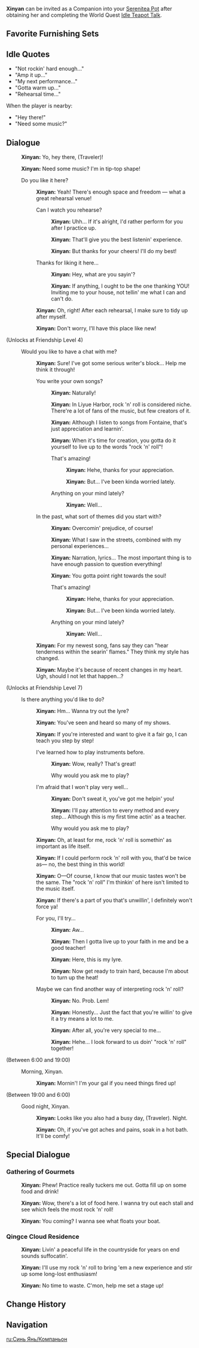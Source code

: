 {{CharacterTabs}}
{{Furnishing Infobox
|title          = Xinyan
|id             = 368131
|image          = Character Xinyan Thumb.png
|category       = Companion
|subcategory    = Companion
|rarity         = 4
|adeptal_energy = 300
|load           = 1200
|description    = Character In-Residence
}}
'''Xinyan''' can be invited as a Companion into your [[Serenitea Pot]] after obtaining her and completing the World Quest [[Idle Teapot Talk]].

==Favorite Furnishing Sets==
{{HousingCompanion|favorite}}
{{Companion Favor Table}}

==Idle Quotes==
* "Not rockin' hard enough..."
* "Amp it up..."
* "My next performance..."
* "Gotta warm up..."
* "Rehearsal time..."
When the player is nearby:
* "Hey there!"
* "Need some music?"

==Dialogue==
{{Dialogue start}}
:{{A|vo xinyan mimitomo hello 01.ogg}} '''Xinyan:''' Yo, hey there, (Traveler)!
:{{A|vo xinyan mimitomo hello 02.ogg}} '''Xinyan:''' Need some music? I'm in tip-top shape!
:{{DIcon}} Do you like it here?
::{{A|vo xinyan mimitomo friendship1 01.ogg}} '''Xinyan:''' Yeah! There's enough space and freedom &mdash; what a great rehearsal venue!
::{{DIcon}} Can I watch you rehearse?
:::{{A|vo xinyan mimitomo friendship1 02a 1.ogg}} '''Xinyan:''' Uhh... If it's alright, I'd rather perform for you after I practice up.
:::{{A|vo xinyan mimitomo friendship1 02a 2.ogg}} '''Xinyan:''' That'll give you the best listenin' experience.
:::{{A|vo xinyan mimitomo friendship1 02a 3.ogg}} '''Xinyan:''' But thanks for your cheers! I'll do my best!
::{{DIcon}} Thanks for liking it here...
:::{{A|vo xinyan mimitomo friendship1 02b 1.ogg}} '''Xinyan:''' Hey, what are you sayin'?
:::{{A|vo xinyan mimitomo friendship1 02b 2.ogg}} '''Xinyan:''' If anything, I ought to be the one thanking YOU! Inviting me to your house, not tellin' me what I can and can't do.
::{{A|vo xinyan mimitomo friendship1 03.ogg}} '''Xinyan:''' Oh, right! After each rehearsal, I make sure to tidy up after myself.
::{{A|vo xinyan mimitomo friendship1 04.ogg}} '''Xinyan:''' Don't worry, I'll have this place like new!
;(Unlocks at Friendship Level 4)
:{{DIcon}} Would you like to have a chat with me?
::{{A|vo xinyan mimitomo friendship2 01.ogg}} '''Xinyan:''' Sure! I've got some serious writer's block... Help me think it through!
::{{DIcon}} You write your own songs?
:::{{A|vo xinyan mimitomo friendship2 02a 1.ogg}} '''Xinyan:''' Naturally!
:::{{A|vo xinyan mimitomo friendship2 02a 2.ogg}} '''Xinyan:''' In Liyue Harbor, rock 'n' roll is considered niche. There're a lot of fans of the music, but few creators of it.
:::{{A|vo xinyan mimitomo friendship2 02a 3.ogg}} '''Xinyan:''' Although I listen to songs from Fontaine, that's just appreciation and learnin'.
:::{{A|vo xinyan mimitomo friendship2 02a 4.ogg}} '''Xinyan:''' When it's time for creation, you gotta do it yourself to live up to the words "rock 'n' roll"!
:::{{DIcon}} That's amazing!
::::{{A|vo xinyan mimitomo friendship2 03.ogg}} '''Xinyan:''' Hehe, thanks for your appreciation.
::::{{A|vo xinyan mimitomo friendship2 04.ogg}} '''Xinyan:''' But... I've been kinda worried lately.
:::{{DIcon}} Anything on your mind lately?
::::{{A|vo xinyan mimitomo friendship2 05.ogg}} '''Xinyan:''' Well...
::{{DIcon}} In the past, what sort of themes did you start with?
:::{{A|vo xinyan mimitomo friendship2 02b 1.ogg}} '''Xinyan:''' Overcomin' prejudice, of course!
:::{{A|vo xinyan mimitomo friendship2 02b 2.ogg}} '''Xinyan:''' What I saw in the streets, combined with my personal experiences...
:::{{A|vo xinyan mimitomo friendship2 02b 3.ogg}} '''Xinyan:''' Narration, lyrics... The most important thing is to have enough passion to question everything!
:::{{A|vo xinyan mimitomo friendship2 02b 4.ogg}} '''Xinyan:''' You gotta point right towards the soul!
:::{{DIcon}} That's amazing!
::::{{A|vo xinyan mimitomo friendship2 03.ogg}} '''Xinyan:''' Hehe, thanks for your appreciation.
::::{{A|vo xinyan mimitomo friendship2 04.ogg}} '''Xinyan:''' But... I've been kinda worried lately.
:::{{DIcon}} Anything on your mind lately?
::::{{A|vo xinyan mimitomo friendship2 05.ogg}} '''Xinyan:''' Well...
::{{A|vo xinyan mimitomo friendship2 06.ogg}} '''Xinyan:''' For my newest song, fans say they can "hear tenderness within the searin' flames." They think my style has changed.
::{{A|vo xinyan mimitomo friendship2 07.ogg}} '''Xinyan:''' Maybe it's because of recent changes in my heart. Ugh, should I not let that happen...?
;(Unlocks at Friendship Level 7)
:{{DIcon}} Is there anything you'd like to do?
::{{A|vo xinyan mimitomo friendship3 01.ogg}} '''Xinyan:''' Hm... Wanna try out the lyre?
::{{A|vo xinyan mimitomo friendship3 02.ogg}} '''Xinyan:''' You've seen and heard so many of my shows.
::{{A|vo xinyan mimitomo friendship3 03.ogg}} '''Xinyan:''' If you're interested and want to give it a fair go, I can teach you step by step!
::{{DIcon}} I've learned how to play instruments before.
:::{{A|vo xinyan mimitomo friendship3 04a.ogg}} '''Xinyan:''' Wow, really? That's great!
:::{{DIcon}} Why would you ask me to play?
::{{DIcon}} I'm afraid that I won't play very well...
:::{{A|vo xinyan mimitomo friendship3 04b 1.ogg}} '''Xinyan:''' Don't sweat it, you've got me helpin' you!
:::{{A|vo xinyan mimitomo friendship3 04b 2.ogg}} '''Xinyan:''' I'll pay attention to every method and every step... Although this is my  first time actin' as a teacher.
:::{{DIcon}} Why would you ask me to play?
::{{A|vo xinyan mimitomo friendship3 05.ogg}} '''Xinyan:''' Oh, at least for me, rock 'n' roll is somethin' as important as life itself.
::{{A|vo xinyan mimitomo friendship3 06.ogg}} '''Xinyan:''' If I could perform rock 'n' roll with you, that'd be twice as&mdash; no, the best thing in this world!
::{{A|vo xinyan mimitomo friendship3 07.ogg}} '''Xinyan:''' O&mdash;Of course, I know that our music tastes won't be the same. The "rock 'n' roll" I'm thinkin' of here isn't limited to the music itself.
::{{A|vo xinyan mimitomo friendship3 08.ogg}} '''Xinyan:''' If there's a part of you that's unwillin', I definitely won't force ya!
::{{DIcon}} For you, I'll try...
:::{{A|vo xinyan mimitomo friendship3 09a 1.ogg}} '''Xinyan:''' Aw...
:::{{A|vo xinyan mimitomo friendship3 09a 2.ogg}} '''Xinyan:''' Then I gotta live up to your faith in me and be a good teacher!
:::{{A|vo xinyan mimitomo friendship3 09a 3.ogg}} '''Xinyan:''' Here, this is my lyre.
:::{{A|vo xinyan mimitomo friendship3 09a 4.ogg}} '''Xinyan:''' Now get ready to train hard, because I'm about to turn up the heat!
::{{DIcon}} Maybe we can find another way of interpreting rock 'n' roll?
:::{{A|vo xinyan mimitomo friendship3 09b 1.ogg}} '''Xinyan:''' No. Prob. Lem!
:::{{A|Vo xinyan mimitomo friendship3 09b 2.ogg}} '''Xinyan:''' Honestly... Just the fact that you're willin' to give it a try means a lot to me.
:::{{A|vo xinyan mimitomo friendship3 09b 3.ogg}} '''Xinyan:''' After all, you're very special to me...
:::{{A|vo xinyan mimitomo friendship3 09b 4.ogg}} '''Xinyan:''' Hehe... I look forward to us doin' "rock 'n' roll" together!
;<nowiki>(Between 6:00 and 19:00)</nowiki>
:{{DIcon}} Morning, Xinyan.
::{{A|vo xinyan mimitomo morning 01.ogg}} '''Xinyan:''' Mornin'! I'm your gal if you need things fired up!
;<nowiki>(Between 19:00 and 6:00)</nowiki>
:{{DIcon}} Good night, Xinyan.
::{{A|vo xinyan mimitomo night 01.ogg}} '''Xinyan:''' Looks like you also had a busy day, (Traveler). Night.
::{{A|vo xinyan mimitomo night 02.ogg}} '''Xinyan:''' Oh, if you've got aches and pains, soak in a hot bath. It'll be comfy!
{{Dialogue end}}

==Special Dialogue==
{{HousingCompanion|special}}

===Gathering of Gourmets===
{{Dialogue start}}
:{{A|vo mimitomo ly xinyan restaurant 01.ogg}} '''Xinyan:''' Phew! Practice really tuckers me out. Gotta fill up on some food and drink!
:{{A|vo mimitomo ly xinyan restaurant 02.ogg}} '''Xinyan:''' Wow, there's a lot of food here. I wanna try out each stall and see which feels the most rock 'n' roll!
:{{A|vo mimitomo ly xinyan restaurant 03.ogg}} '''Xinyan:''' You coming? I wanna see what floats your boat.
{{Dialogue end}}

===Qingce Cloud Residence===
{{Dialogue start}}
:{{A|vo mimitomo ly xinyan village 01.ogg}} '''Xinyan:''' Livin' a peaceful life in the countryside for years on end sounds suffocatin'.
:{{A|vo mimitomo ly xinyan village 02.ogg}} '''Xinyan:''' I'll use my rock 'n' roll to bring 'em a new experience and stir up some long-lost enthusiasm!
:{{A|vo mimitomo ly xinyan village 03.ogg}} '''Xinyan:''' No time to waste. C'mon, help me set a stage up!
{{Dialogue end}}

==Change History==
{{Change History|1.6}}

==Navigation==
{{Furnishing Navbox/Living|Companion}}

[[ru:Синь Янь/Компаньон]]